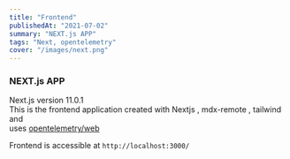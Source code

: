 ```yaml
---
title: "Frontend"
publishedAt: "2021-07-02"
summary: "NEXT.js APP"
tags: "Next, opentelemetry"
cover: "/images/next.png"
---
```


### NEXT.js APP

Next.js version 11.0.1  
This is the frontend application created with Nextjs , mdx-remote , tailwind
and  
uses [opentelemetry/web](https://github.com/open-telemetry/opentelemetry-js/tree/main/packages/opentelemetry-web)

Frontend is accessible at `http://localhost:3000/`
